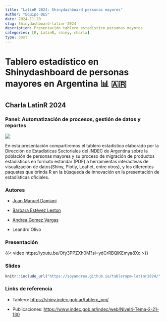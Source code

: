 ```yaml
---
title: "LatinR 2024: Shinydashboard personas mayores"
author: "Equipo DES"
date: 2024-11-20
slug: Shinydashboard-latinr-2024
description: Presentación tablero estadístico personas mayores 
categories: [R, LatinR, shiny, charla]
type: post
---
```


# Tablero estadístico en Shinydashboard de personas mayores en Argentina  📊 🇦🇷

## Charla LatinR 2024
### Panel: Automatización de procesos, gestión de datos y reportes

![](portada.png)

En esta presentación compartiremos el tablero estadístico elaborado por la Dirección de Estadísticas Sectoriales del INDEC de Argentina sobre la población de personas mayores y su proceso de migración de productos estadísticos en formato estándar (PDF) a herramientas interactivas de visualización de datos(Shiny, Plotly, Leaflet, entre otros), y los diferentes paquetes que brinda R en la búsqueda de innovación en la presentación de estadísticas oficiales. 

### Autores

- [Juan Manuel Damiani](https://www.linkedin.com/in/jmdamiani5/)

- [Barbara Estévez Leston](https://www.linkedin.com/in/b%C3%A1rbara-est%C3%A9vez-leston-74ba224a/)

- [Andrea Gomez Vargas]()

- Leandro Olivo

### Presentación

{{< video https://youtu.be/Ofy3PPZXh0M?si=ydCrRBQlKEmya8Xo >}}

### Slides

```r
knitr::include_url("https://soyandrea.github.io/tableropm-latinr2024/",height = 400)
```

### Links de referencia 
- Tablero:  [https://shiny.indec.gob.ar/tablero_pm/](https://shiny.indec.gob.ar/tablero_pm/)

- Publicaciones: [https://www.indec.gob.ar/indec/web/Nivel4-Tema-2-21-130](https://www.indec.gob.ar/indec/web/Nivel4-Tema-2-21-130)
